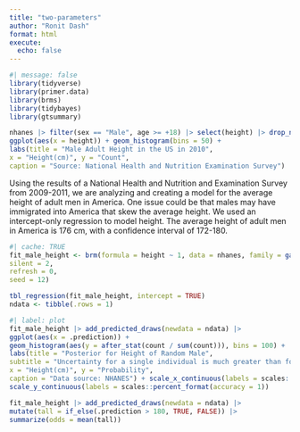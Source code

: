 ```yaml
---
title: "two-parameters"
author: "Ronit Dash"
format: html
execute: 
  echo: false
---
```


```r
#| message: false
library(tidyverse)
library(primer.data)
library(brms)
library(tidybayes)
library(gtsummary)
```

```r
nhanes |> filter(sex == "Male", age >= +18) |> select(height) |> drop_na() |>
ggplot(aes(x = height)) + geom_histogram(bins = 50) + 
labs(title = "Male Adult Height in the US in 2010",
x = "Height(cm)", y = "Count", 
caption = "Source: National Health and Nutrition Examination Survey")
```

Using the results of a National Health and Nutrition and Examination Survey from 2009-2011, we are analyzing and creating a model for the average height of adult men in America. One issue could be that males may have immigrated into America that skew the average height. We used an intercept-only regression to model height. The average height of adult men in America is 176 cm, with a confidence interval of 172-180.

```r
#| cache: TRUE
fit_male_height <- brm(formula = height ~ 1, data = nhanes, family = gaussian(), 
silent = 2, 
refresh = 0, 
seed = 12)
```

```r
tbl_regression(fit_male_height, intercept = TRUE)
ndata <- tibble(.rows = 1)
```

```r
#| label: plot
fit_male_height |> add_predicted_draws(newdata = ndata) |>
ggplot(aes(x = .prediction)) + 
geom_histogram(aes(y = after_stat(count / sum(count))), bins = 100) + 
labs(title = "Posterior for Height of Random Male", 
subtitle = "Uncertainty for a single individual is much greater than for the expected value", 
x = "Height(cm)", y = "Probability", 
caption = "Data source: NHANES") + scale_x_continuous(labels = scales::number_format()) +
scale_y_continuous(labels = scales::percent_format(accuracy = 1))
```

```r
fit_male_height |> add_predicted_draws(newdata = ndata) |>
mutate(tall = if_else(.prediction > 180, TRUE, FALSE)) |>
summarize(odds = mean(tall))
```
